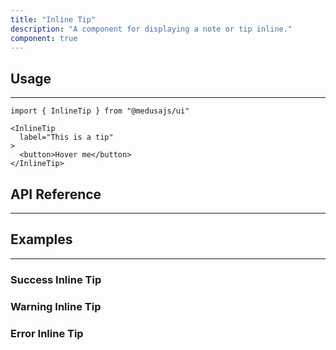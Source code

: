 ```yaml
---
title: "Inline Tip"
description: "A component for displaying a note or tip inline."
component: true
---
```


<ComponentExample name="inline-tip-demo" />

## Usage

---

```tsx
import { InlineTip } from "@medusajs/ui"
```

```tsx
<InlineTip
  label="This is a tip"
>
  <button>Hover me</button>
</InlineTip>
```

## API Reference

---

<ComponentReference mainComponent="InlineTip" />

## Examples

---

### Success Inline Tip

<ComponentExample name="inline-tip-success" />

### Warning Inline Tip

<ComponentExample name="inline-tip-warning" />

### Error Inline Tip

<ComponentExample name="inline-tip-error" />

